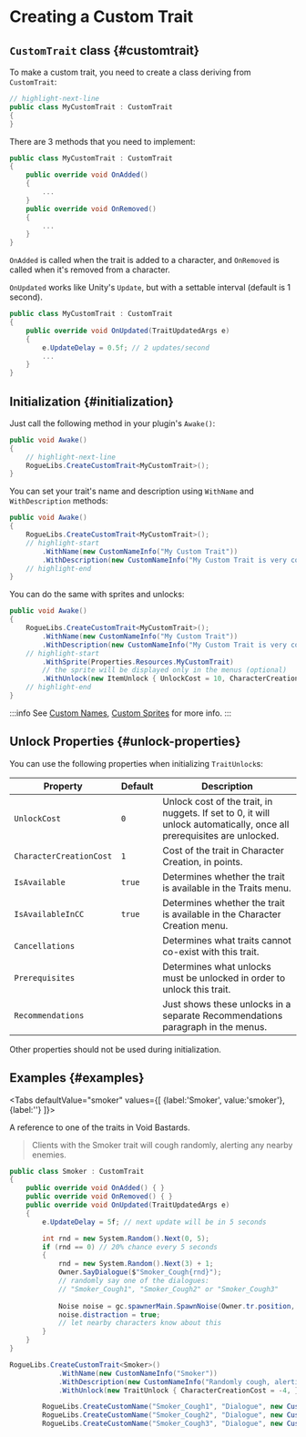 # Creating a Custom Trait


## `CustomTrait` class {#customtrait}

To make a custom trait, you need to create a class deriving from `CustomTrait`:

```csharp title="MyCustomTrait.cs"
// highlight-next-line
public class MyCustomTrait : CustomTrait
{
}
```

There are 3 methods that you need to implement:

```csharp title="MyCustomTrait.cs"
public class MyCustomTrait : CustomTrait
{
    public override void OnAdded()
    {
        ...
    }
    public override void OnRemoved()
    {
        ...
    }
}
```

`OnAdded` is called when the trait is added to a character, and `OnRemoved` is called when it's removed from a character.

`OnUpdated` works like Unity's `Update`, but with a settable interval (default is 1 second).

```csharp title="MyCustomTrait.cs"
public class MyCustomTrait : CustomTrait
{
    public override void OnUpdated(TraitUpdatedArgs e)
    {
        e.UpdateDelay = 0.5f; // 2 updates/second
        ...
    }
}
```

## Initialization {#initialization}

Just call the following method in your plugin's `Awake()`:

```csharp title="MyCoolPlugin.cs"
public void Awake()
{
    // highlight-next-line
    RogueLibs.CreateCustomTrait<MyCustomTrait>();
}
```

You can set your trait's name and description using `WithName` and `WithDescription` methods:

```csharp title="MyCoolPlugin.cs"
public void Awake()
{
    RogueLibs.CreateCustomTrait<MyCustomTrait>();
    // highlight-start
        .WithName(new CustomNameInfo("My Custom Trait"))
        .WithDescription(new CustomNameInfo("My Custom Trait is very cool and does a lot of great stuff"));
    // highlight-end
}
```

You can do the same with sprites and unlocks:

```csharp title="MyCoolPlugin.cs"
public void Awake()
{
    RogueLibs.CreateCustomTrait<MyCustomTrait>();
        .WithName(new CustomNameInfo("My Custom Trait"))
        .WithDescription(new CustomNameInfo("My Custom Trait is very cool and does a lot of great stuff"))
    // highlight-start
        .WithSprite(Properties.Resources.MyCustomTrait)
        // the sprite will be displayed only in the menus (optional)
        .WithUnlock(new ItemUnlock { UnlockCost = 10, CharacterCreationCost = 5 });
    // highlight-end
}
```

:::info
See [Custom Names](../names/custom-names), [Custom Sprites](../custom-sprites) for more info.
:::

## Unlock Properties {#unlock-properties}

You can use the following properties when initializing `TraitUnlock`s:

Property | Default | Description
---------|---------|------------
`UnlockCost` | `0` | Unlock cost of the trait, in nuggets. If set to 0, it will unlock automatically, once all prerequisites are unlocked.
`CharacterCreationCost` | `1` | Cost of the trait in Character Creation, in points.
`IsAvailable` | `true` | Determines whether the trait is available in the Traits menu.
`IsAvailableInCC` | `true` | Determines whether the trait is available in the Character Creation menu.
`Cancellations` | | Determines what traits cannot co-exist with this trait.
`Prerequisites` | | Determines what unlocks must be unlocked in order to unlock this trait.
`Recommendations` | | Just shows these unlocks in a separate Recommendations paragraph in the menus.

Other properties should not be used during initialization.

## Examples {#examples}

<Tabs
    defaultValue="smoker"
    values={[
        {label:'Smoker', value:'smoker'},
        {label:''}
    ]}>
<TabItem value="smoker">

A reference to one of the traits in Void Bastards.

> Clients with the Smoker trait will cough randomly, alerting any nearby enemies.

```cs title="Smoker.cs"
public class Smoker : CustomTrait
{
    public override void OnAdded() { }
    public override void OnRemoved() { }
    public override void OnUpdated(TraitUpdatedArgs e)
    {
        e.UpdateDelay = 5f; // next update will be in 5 seconds

        int rnd = new System.Random().Next(0, 5);
        if (rnd == 0) // 20% chance every 5 seconds
        {
            rnd = new System.Random().Next(3) + 1;
            Owner.SayDialogue($"Smoker_Cough{rnd}");
            // randomly say one of the dialogues:
            // "Smoker_Cough1", "Smoker_Cough2" or "Smoker_Cough3"
            
            Noise noise = gc.spawnerMain.SpawnNoise(Owner.tr.position, 1f, Owner, "Attract", Owner);
            noise.distraction = true;
            // let nearby characters know about this
        }
    }
}
```

```cs
RogueLibs.CreateCustomTrait<Smoker>()
			.WithName(new CustomNameInfo("Smoker"))
			.WithDescription(new CustomNameInfo("Randomly cough, alerting enemies"))
			.WithUnlock(new TraitUnlock { CharacterCreationCost = -4, });

		RogueLibs.CreateCustomName("Smoker_Cough1", "Dialogue", new CustomNameInfo("*Cough*"));
		RogueLibs.CreateCustomName("Smoker_Cough2", "Dialogue", new CustomNameInfo("*Cough* *CouGH*"));
		RogueLibs.CreateCustomName("Smoker_Cough3", "Dialogue", new CustomNameInfo("*coUGH* *COUgh*"));
```

</TabItem>
</Tabs>